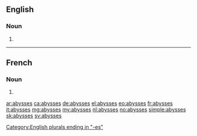 ==English==

===Noun===
{{head|en|plural}}

# {{plural of|abyss|lang=en}}

----

==French==

===Noun===
{{head|fr|plural|g=?}}

# {{plural of|abysse|lang=fr}}

[[Category:English plurals ending in "-es"]]

[[ar:abysses]]
[[ca:abysses]]
[[de:abysses]]
[[el:abysses]]
[[eo:abysses]]
[[fr:abysses]]
[[it:abysses]]
[[mg:abysses]]
[[my:abysses]]
[[nl:abysses]]
[[no:abysses]]
[[simple:abysses]]
[[sk:abysses]]
[[sv:abysses]]